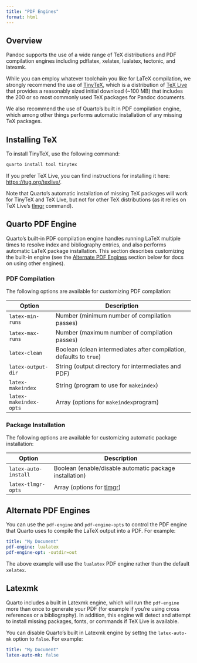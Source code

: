 ```yaml
---
title: "PDF Engines"
format: html
---
```


## Overview

Pandoc supports the use of a wide range of TeX distributions and PDF compilation engines including pdflatex, xelatex, lualatex, tectonic, and latexmk.

While you can employ whatever toolchain you like for LaTeX compilation, we strongly recommend the use of [TinyTeX](https://yihui.org/tinytex/), which is a distribution of [TeX Live](https://tug.org/texlive/) that provides a reasonably sized initial download (\~100 MB) that includes the 200 or so most commonly used TeX packages for Pandoc documents.

We also recommend the use of Quarto's built in PDF compilation engine, which among other things performs automatic installation of any missing TeX packages.

## Installing TeX

To install TinyTeX, use the following command:

``` bash
quarto install tool tinytex
```

If you prefer TeX Live, you can find instructions for installing it here: <https://tug.org/texlive/>.

Note that Quarto's automatic installation of missing TeX packages will work for TinyTeX and TeX Live, but not for other TeX distributions (as it relies on TeX Live's [tlmgr](https://www.tug.org/texlive/tlmgr.html) command).

## Quarto PDF Engine

Quarto's built-in PDF compilation engine handles running LaTeX multiple times to resolve index and bibliography entries, and also performs automatic LaTeX package installation. This section describes customizing the built-in engine (see the [Alternate PDF Engines](#alternate-pdf-engines) section below for docs on using other engines).

### PDF Compilation

The following options are available for customizing PDF compilation:

| Option                 | Description                                                         |
|------------------------|---------------------------------------------------------------------|
| `latex-min-runs`       | Number (minimum number of compilation passes)                       |
| `latex-max-runs`       | Number (maximum number of compilation passes)                       |
| `latex-clean`          | Boolean (clean intermediates after compilation, defaults to `true`) |
| `latex-output-dir`     | String (output directory for intermediates and PDF)                 |
| `latex-makeindex`      | String (program to use for `makeindex`)                             |
| `latex-makeindex-opts` | Array (options for `makeindex`program)                              |

### Package Installation

The following options are available for customizing automatic package installation:

| Option               | Description                                                         |
|----------------------|---------------------------------------------------------------------|
| `latex-auto-install` | Boolean (enable/disable automatic package installation)             |
| `latex-tlmgr-opts`   | Array (options for [tlmgr](https://www.tug.org/texlive/tlmgr.html)) |

## Alternate PDF Engines {#alternate-pdf-engines}

You can use the `pdf-engine` and `pdf-engine-opts` to control the PDF engine that Quarto uses to compile the LaTeX output into a PDF. For example:

``` yaml
title: "My Document"
pdf-engine: lualatex
pdf-engine-opt: -outdir=out
```

The above example will use the `lualatex` PDF engine rather than the default `xelatex`.

## Latexmk

Quarto includes a built in Latexmk engine, which will run the `pdf-engine` more than once to generate your PDF (for example if you're using cross references or a bibliography). In addition, this engine will detect and attempt to install missing packages, fonts, or commands if TeX Live is available.

You can disable Quarto's built in Latexmk engine by settng the `latex-auto-mk` option to `false`. For example:

``` yaml
title: "My Document"
latex-auto-mk: false
```

